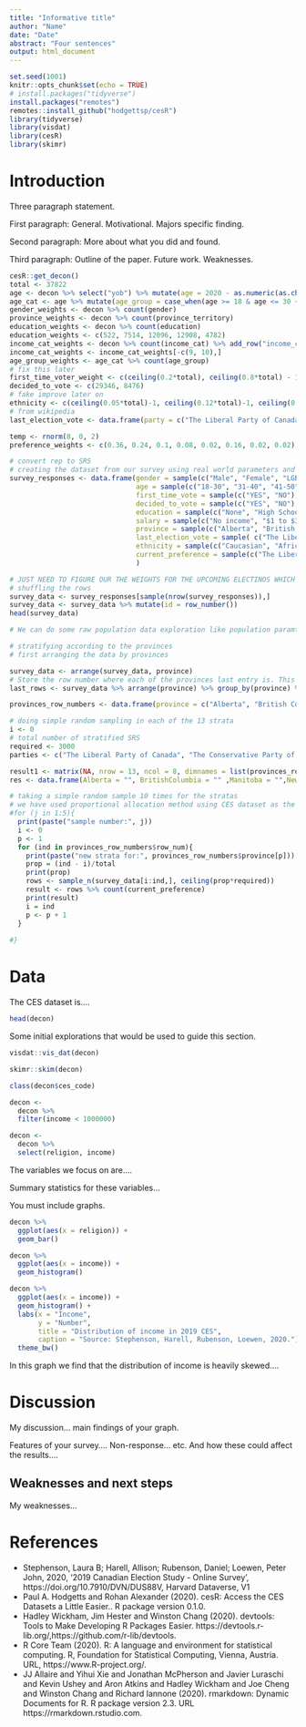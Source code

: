 ```yaml
---
title: "Informative title"
author: "Name"
date: "Date"
abstract: "Four sentences"
output: html_document
---
```


```r
set.seed(1001)
knitr::opts_chunk$set(echo = TRUE)
# install.packages("tidyverse")
install.packages("remotes")
remotes::install_github("hodgettsp/cesR")
library(tidyverse)
library(visdat)
library(cesR)
library(skimr)
```

# Introduction

Three paragraph statement.

First paragraph: General. Motivational. Majors specific finding. 

Second paragraph: More about what you did and found.

Third paragraph: Outline of the paper. Future work. Weaknesses.


```r
cesR::get_decon()
total <- 37822
age <- decon %>% select("yob") %>% mutate(age = 2020 - as.numeric(as.character(yob)))
age_cat <- age %>% mutate(age_group = case_when(age >= 18 & age <= 30 ~ 1, age >= 31 & age <= 40 ~ 2, age >= 41 & age <= 50 ~ 3, age >= 51 & age <= 60 ~ 4, age >= 61 & age <= 70 ~ 5, age>=71 ~ 6))
gender_weights <- decon %>% count(gender)
province_weights <- decon %>% count(province_territory)
education_weights <- decon %>% count(education)
education_weights <- c(522, 7514, 12096, 12908, 4782)
income_cat_weights <- decon %>% count(income_cat) %>% add_row("income_cat" = "prefer not to answer", n = 28453)
income_cat_weights <- income_cat_weights[-c(9, 10),]
age_group_weights <- age_cat %>% count(age_group)
# fix this later
first_time_voter_weight <- c(ceiling(0.2*total), ceiling(0.8*total) - 1)
decided_to_vote <- c(29346, 8476)
# fake improve later on
ethnicity <- c(ceiling(0.05*total)-1, ceiling(0.12*total)-1, ceiling(0.04*total)-1, ceiling(0.26*total), ceiling(0.34*total), ceiling(0.09*total), ceiling(0.1*total))
# from wikipedia
last_election_vote <- data.frame(party = c("The Liberal Party of Canada", "The Conservative Party of Canada", "The Green Party of Canada", "New Democratic Party (NDP)", "Bloc Québécois", "People's Party of Canada (PPC)", "I voted for an independent politician", "None of the above"), votes = c(ceiling(0.45*total)-1, ceiling(0.35*total)-1, ceiling(0.009*total)-1, ceiling(0.07*total), ceiling(0.09*total), ceiling(0.01*total), ceiling(0.01*total)-1, ceiling(0.011*total)))

temp <- rnorm(8, 0, 2)
preference_weights <- c(0.36, 0.24, 0.1, 0.08, 0.02, 0.16, 0.02, 0.02)

# convert rep to SRS
# creating the dataset from our survey using real world parameters and cesR data
survey_responses <- data.frame(gender = sample(c("Male", "Female", "LGBTQ"), total, replace = TRUE, prob = gender_weights$n), 
                               age = sample(c("18-30", "31-40", "41-50", "51-60", "61-70", "71+"), total, TRUE,age_group_weights$n), 
                               first_time_vote = sample(c("YES", "NO"),total, TRUE, first_time_voter_weight),
                               decided_to_vote = sample(c("YES", "NO"),total,TRUE, decided_to_vote),
                               education = sample(c("None", "High School", "College/Diploma", "University (Bachelor's Degree)", "University (Master's/PhD)"),total,TRUE, education_weights),
                               salary = sample(c("No income", "$1 to $30,000", "	$30,001 to $60,000", "$60,001 to $90,000", "$90,001 to $110,000", "$110,001 to $150,000", "$150,001 to $200,000", "More than $200,000", "Don't know/ Prefer not to answer"),total, TRUE, income_cat_weights$n),
                               province = sample(c("Alberta", "British Columbia", "Manitoba", "New Brunswick", "Newfoundland and Labrador" , "Northwest Territories", "Nova Scotia", "Nunavut", "Ontario", "Prince Edward Island", "Quebec", "Saskatchewan", "Yukon"),total, TRUE, province_weights$n),
                               last_election_vote = sample( c("The Liberal Party of Canada", "The Conservative Party of Canada", "The Green Party of Canada", "New Democratic Party (NDP)", "Bloc Québécois", "People's Party of Canada (PPC)", "I voted for an independent politician", "None of the above"),total,TRUE, last_election_vote$votes),
                               ethnicity = sample(c("Caucasian", "African", "Hispanic or Latino", "East Asian", "South Asian", "I am one of the Indigenous Peoples of Canada", "Other"), total, TRUE, ethnicity),
                               current_preference = sample(c("The Liberal Party of Canada", "The Conservative Party of Canada", "The Green Party of Canada", "New Democratic Party (NDP)", "Bloc Québécois", "People's Party of Canada (PPC)", "I voted for an independent politician", "None of the above"),total,TRUE, preference_weights)
                               )

# JUST NEED TO FIGURE OUR THE WEIGHTS FOR THE UPCOMING ELECTINOS WHICH IS THE MAIN ONE
# shuffling the rows 
survey_data <- survey_responses[sample(nrow(survey_responses)),]
survey_data <- survey_data %>% mutate(id = row_number())
head(survey_data)

# We can do some raw population data exploration like population paramters shaped of graphs e.t.c

# stratifying according to the provinces
# first arranging the data by provinces

survey_data <- arrange(survey_data, province)
# Store the row number where each of the provinces last entry is. This corresponds to one strats. 
last_rows <- survey_data %>% arrange(province) %>% group_by(province) %>% summarise_all(last)

provinces_row_numbers <- data.frame(province = c("Alberta", "British Columbia", "Manitoba", "New Brunswick", "Newfoundland and Labrador" , "Northwest Territories", "Nova Scotia", "Nunavut", "Ontario", "Prince Edward Island", "Quebec", "Saskatchewan", "Yukon"), row_num = last_rows$id)

# doing simple random sampling in each of the 13 strata 
i <- 0
# total number of stratified SRS
required <- 3000
parties <- c("The Liberal Party of Canada", "The Conservative Party of Canada", "The Green Party of Canada", "New Democratic Party (NDP)", "Bloc Québécois", "People's Party of Canada (PPC)", "I voted for an independent politician", "None of the above")

result1 <- matrix(NA, nrow = 13, ncol = 8, dimnames = list(provinces_row_numbers$province,parties))
res <- data.frame(Alberta = "", BritishColumbia = "" ,Manitoba = "",NewBrunswick="", NewfoundlandandLabrador = "", NorthwestTerritories = "", NovaScotia = "", Nunavut= "", Ontario = "", PrinceEdwardIsland = "", Quebec="", Saskatchewan="", Yukon="")

# taking a simple random sample 10 times for the stratas
# we have used proportional allocation method using CES dataset as the population
#for (j in 1:5){
  print(paste("sample number:", j))
  i <- 0
  p <- 1
  for (ind in provinces_row_numbers$row_num){
    print(paste("new strata for:", provinces_row_numbers$province[p]))
    prop = (ind - i)/total
    print(prop)
    rows <- sample_n(survey_data[i:ind,], ceiling(prop*required))
    result <- rows %>% count(current_preference)
    print(result)
    i = ind
    p <- p + 1
  }
  
#}


```

# Data

The CES dataset is....

```r
head(decon)
```
Some initial explorations that would be used to guide this section.

```r
visdat::vis_dat(decon)

skimr::skim(decon)

class(decon$ces_code)

decon <- 
  decon %>% 
  filter(income < 1000000)

decon <- 
  decon %>% 
  select(religion, income)
```


The variables we focus on are....

Summary statistics for these variables...

You must include graphs.


```r
decon %>% 
  ggplot(aes(x = religion)) +
  geom_bar()
```


```r
decon %>% 
  ggplot(aes(x = income)) +
  geom_histogram()
```



```r
decon %>% 
  ggplot(aes(x = income)) +
  geom_histogram() +
  labs(x = "Income",
       y = "Number",
       title = "Distribution of income in 2019 CES",
       caption = "Source: Stephenson, Harell, Rubenson, Loewen, 2020.") +
  theme_bw()
```

In this graph we find that the distribution of income is heavily skewed....




# Discussion

My discussion... main findings of your graph.


Features of your survey.... Non-response... etc. And how these could affect the results....




## Weaknesses and next steps

My weaknesses...






# References

- Stephenson, Laura B; Harell, Allison; Rubenson, Daniel; Loewen, Peter John, 2020, '2019 Canadian Election Study - Online Survey', https://doi.org/10.7910/DVN/DUS88V, Harvard Dataverse, V1
- Paul A. Hodgetts and Rohan Alexander (2020). cesR: Access the CES Datasets a Little Easier.. R package version 0.1.0.
-  Hadley Wickham, Jim Hester and Winston Chang (2020). devtools: Tools to Make Developing R Packages Easier. https://devtools.r-lib.org/,https://github.com/r-lib/devtools.
- R Core Team (2020). R: A language and environment for statistical computing. R, Foundation for Statistical Computing, Vienna, Austria. URL, https://www.R-project.org/.
- JJ Allaire and Yihui Xie and Jonathan McPherson and Javier Luraschi and Kevin Ushey and Aron Atkins and Hadley Wickham and Joe Cheng and Winston Chang and Richard Iannone (2020). rmarkdown: Dynamic Documents for R. R package version 2.3. URL https://rmarkdown.rstudio.com.




